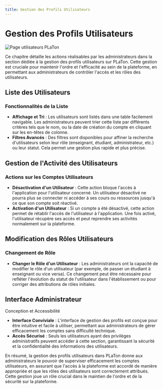 ```yaml
---
title: Gestion des Profils Utilisateurs
---
```



# Gestion des Profils Utilisateurs

![Page utilisateurs PLaTon](../../../public/screens/admin/users.png)


Ce chapitre détaille les actions réalisables par les administrateurs dans la section dédiée à la gestion des profils utilisateurs sur PLaTon.
Cette gestion est cruciale pour maintenir l'ordre et l'efficacité au sein de la plateforme, en permettant aux administrateurs de contrôler l'accès et les rôles des utilisateurs.

## Liste des Utilisateurs

### Fonctionnalités de la Liste
- **Affichage et Tri** : Les utilisateurs sont listés dans une table facilement navigable. Les administrateurs peuvent trier cette liste par différents critères tels que le nom, ou la date de création du compte en cliquant sur les en-têtes de colonne.
- **Filtres Avancés** : Des filtres sont disponibles pour affiner la recherche d'utilisateurs selon leur rôle (enseignant, étudiant, administrateur, etc.) ou leur statut. Cela permet une gestion plus rapide et plus précise.


## Gestion de l'Activité des Utilisateurs

### Actions sur les Comptes Utilisateurs
- **Désactivation d'un Utilisateur** : Cette action bloque l'accès à l'application pour l'utilisateur concerné. Un utilisateur désactivé ne pourra plus se connecter ni accéder à ses cours ou ressources jusqu'à ce que son compte soit réactivé.
- **Activation d'un Utilisateur** : Si un compte a été désactivé, cette action permet de rétablir l'accès de l'utilisateur à l'application. Une fois activé, l'utilisateur récupère ses accès et peut reprendre ses activités normalement sur la plateforme.

## Modification des Rôles Utilisateurs

### Changement de Rôle

- **Changer le Rôle d'un Utilisateur** : Les administrateurs ont la capacité de modifier le rôle d'un utilisateur (par exemple, de passer un étudiant à enseignant ou vice versa). Ce changement peut être nécessaire pour refléter l'évolution du statut de l'utilisateur dans l'établissement ou pour corriger des attributions de rôles initiales.

## Interface Administrateur

Conception et Accessibilité
- **Interface Conviviale** : L'interface de gestion des profils est conçue pour être intuitive et facile à utiliser, permettant aux administrateurs de gérer efficacement les comptes sans difficulté technique.
- **Accès Sécurisé** : Seuls les utilisateurs ayant des privilèges administratifs peuvent accéder à cette section, garantissant la sécurité et la confidentialité des informations des utilisateurs.

En résumé, la gestion des profils utilisateurs dans PLaTon donne aux administrateurs le pouvoir de superviser efficacement
les comptes utilisateurs, en assurant que l'accès à la plateforme est accordé de manière appropriée et que les rôles des utilisateurs sont correctement attribués.
Cette gestion joue un rôle crucial dans le maintien de l'ordre et de la sécurité sur la plateforme.
